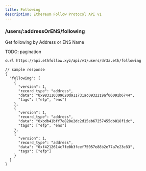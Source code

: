 ```yaml
---
title: Following
description: Ethereum Follow Protocol API v1
---
```


### /users/\:addressOrENS/following

Get following by Address or ENS Name

TODO: pagination

```sh
curl https://api.ethfollow.xyz/api/v1/users/dr3a.eth/following
```

```jsonc
// sample response
{
  "following": [
    {
      "version": 1,
      "record_type": "address",
      "data": "0x983110309620d911731ac0932219af06091b6744",
      "tags": ["efp", "ens"]
    },
    {
      "version": 1,
      "record_type": "address",
      "data": "0xbdb41bff7e828e2dc2d15eb67257455db818f1dc",
      "tags": ["efp", "ens"]
    },
    {
      "version": 1,
      "record_type": "address",
      "data": "0xf4212614c7fe0b3feef75057e88b2e77a7e23e83",
      "tags": ["efp"]
    }
  ]
}
```
